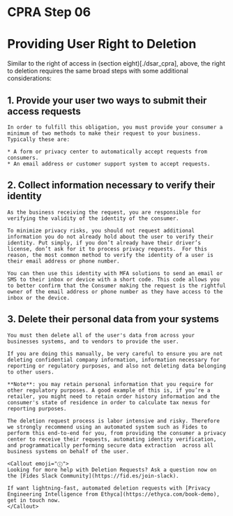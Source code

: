 
# CPRA Step 06
# Providing User Right to Deletion
Similar to the right of access in (section eight)[./dsar_cpra], above, the right to deletion requires the same broad steps with some additional considerations:

## 1. Provide your user two ways to submit their access requests
    In order to fulfill this obligation, you must provide your consumer a minimum of two methods to make their request to your business. Typically these are:
    
    * A form or privacy center to automatically accept requests from consumers.
    * An email address or customer support system to accept requests.

## 2. Collect information necessary to verify their identity
    As the business receiving the request, you are responsible for verifying the validity of the identity of the consumer. 

    To minimize privacy risks, you should not request additional information you do not already hold about the user to verify their identity. Put simply, if you don’t already have their driver’s license, don’t ask for it to process privacy requests.  For this reason, the most common method to verify the identity of a user is their email address or phone number.

    You can then use this identity with MFA solutions to send an email or SMS to their inbox or device with a short code. This code allows you to better confirm that the Consumer making the request is the rightful owner of the email address or phone number as they have access to the inbox or the device.

## 3. Delete their personal data from your systems
    You must then delete all of the user's data from across your businesses systems, and to vendors to provide the user. 

    If you are doing this manually, be very careful to ensure you are not deleting confidential company information, information necessary for reporting or regulatory purposes, and also not deleting data belonging to other users. 

    **Note**: you may retain personal information that you require for other regulatory purposes. A good example of this is, if you’re a retailer, you might need to retain order history information and the consumer's state of residence in order to calculate tax nexus for reporting purposes.

    The deletion request process is labor intensive and risky. Therefore we strongly recommend using an automated system such as Fides to perform this end-to-end for you, from providing the consumer a privacy center to receive their requests, automating identity verification, and programmatically performing secure data extraction  across all business systems on behalf of the user.

    <Callout emoji="ⓘ">
    Looking for more help with Deletion Requests? Ask a question now on the [Fides Slack Community](https://fid.es/join-slack).
    
    If want lightning-fast, automated deletion requests with [Privacy Engineering Intelligence from Ethyca](https://ethyca.com/book-demo), get in touch now.
    </Callout>
